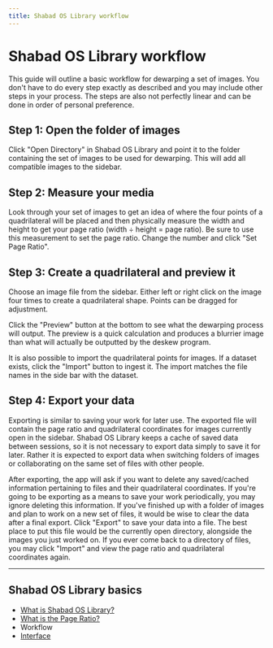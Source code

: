 ```yaml
---
title: Shabad OS Library workflow
---
```


# Shabad OS Library workflow

This guide will outline a basic workflow for dewarping a set of images. You don't have to do every step exactly as described and you may include other steps in your process. The steps are also not perfectly linear and can be done in order of personal preference.

## Step 1: Open the folder of images

Click "Open Directory" in Shabad OS Library and point it to the folder containing the set of images to be used for dewarping. This will add all compatible images to the sidebar.

## Step 2: Measure your media

Look through your set of images to get an idea of where the four points of a quadrilateral will be placed and then physically measure the width and height to get your page ratio (width ÷ height = page ratio). Be sure to use this measurement to set the page ratio. Change the number and click "Set Page Ratio".

## Step 3: Create a quadrilateral and preview it

Choose an image file from the sidebar. Either left or right click on the image four times to create a quadrilateral shape. Points can be dragged for adjustment.

Click the "Preview" button at the bottom to see what the dewarping process will output. The preview is a quick calculation and produces a blurrier image than what will actually be outputted by the deskew program.

It is also possible to import the quadrilateral points for images. If a dataset exists, click the "Import" button to ingest it. The import matches the file names in the side bar with the dataset.

## Step 4: Export your data

Exporting is similar to saving your work for later use. The exported file will contain the page ratio and quadrilateral coordinates for images currently open in the sidebar. Shabad OS Library keeps a cache of saved data between sessions, so it is not necessary to export data simply to save it for later. Rather it is expected to export data when switching folders of images or collaborating on the same set of files with other people.

After exporting, the app will ask if you want to delete any saved/cached information pertaining to files and their quadrilateral coordinates. If you're going to be exporting as a means to save your work periodically, you may ignore deleting this information. If you've finished up with a folder of images and plan to work on a new set of files, it would be wise to clear the data after a final export. Click "Export" to save your data into a file. The best place to put this file would be the currently open directory, alongside the images you just worked on. If you ever come back to a directory of files, you may click "Import" and view the page ratio and quadrilateral coordinates again.

---

## Shabad OS Library basics

- [What is Shabad OS Library?](/support/guide/library/what-is-shabad-os-library)
- [What is the Page Ratio?](/support/guide/library/what-is-page-ratio)
- Workflow
- [Interface](/support/guide/library/interface)
